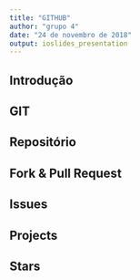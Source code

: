 ---
title: "GITHUB"
author: "grupo 4"
date: "24 de novembro de 2018"
output: ioslides_presentation
---

## Introdução

## GIT

## Repositório

## Fork & Pull Request

## Issues

## Projects

## Stars
